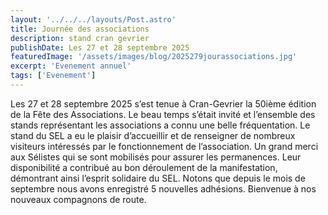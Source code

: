 ```yaml
---
layout: '../../../layouts/Post.astro'
title: Journée des associations
description: stand cran gevrier
publishDate: Les 27 et 28 septembre 2025
featuredImage: '/assets/images/blog/2025279jourassociations.jpg'
excerpt: 'Evenement annuel'
tags: ['Evenement']
---
```

Les 27 et 28 septembre 2025 s’est tenue à Cran-Gevrier la 50ième édition de la Fête des Associations. Le beau temps s’était invité et l’ensemble des stands représentant les associations a connu une belle fréquentation. Le stand du SEL a eu le plaisir d’accueillir et de renseigner de nombreux visiteurs intéressés par le fonctionnement de l’association. Un grand merci aux Sélistes qui se sont mobilisés pour assurer les permanences. Leur disponibilité a contribué au bon déroulement de la manifestation, démontrant ainsi l’esprit solidaire du SEL. Notons que depuis le mois de septembre nous avons enregistré 5 nouvelles adhésions. Bienvenue à nos nouveaux compagnons de route. 

 

